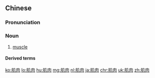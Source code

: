 ==Chinese==
{{zh-forms}}

===Pronunciation===
{{zh-pron
|m=jīròu
|c=gei1 juk6
|mn=xm,qz,tp:ki-lio̍k/zz,kh:ki-jio̍k/qz:ki-hia̍k/xm,zz:ki-bah/qz:ki-mah
|ma=Zh-jiròu.ogg
|cat=n
}}

===Noun===
{{zh-noun}}

# {{lb|zh|anatomy}} [[muscle]]
#: {{zh-x|肌肉 力量{liang}|'''muscle''' strength}}

====Derived terms====
{{zh-der|肌肉記憶|肌肉男|肌肉女|肌肉注射|肌肉麻痺}}

{{zh-cat|Intermediate}}

[[ko:肌肉]]
[[lo:肌肉]]
[[hu:肌肉]]
[[mg:肌肉]]
[[nl:肌肉]]
[[ja:肌肉]]
[[chr:肌肉]]
[[uk:肌肉]]
[[zh:肌肉]]